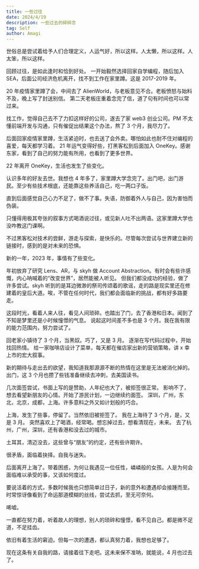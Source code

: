 ```yaml
---
title: 一些过往
date: 2024/4/19
description: 一些过去的碎碎念
tag: Self
author: Amagi
---
```


世俗总是尝试着给予人们合理定义，人运气好，所以这样。人太懒，所以这样。人太笨，所以这样。

回顾过往，是如此逢时和恰到好处。
一开始毅然选择回家自学编程，随后加入 SEA，后面公司经济危机离开，找不到工作在家里蹲。这是 2017-2019 年。

20 年疫情家里蹲了会，中间去了 AlienWorld，与老板意见不合。老板愤怒与始料不及，晚上写了封送别信。
第二天老板庄重着念完了信，道了句有时间也可以常过来。

找工作，觉得自己去不了力扣这样好的公司，遂去了家 web3 创业公司。PM 不太懂前端开发与沟通，只有催促出结果这个办法，熬了 3 个月，我尽力了。

后面回家疫情家里蹲，生活紧迫时，也去送了会外卖。哪怕如此也耐不住对编程的喜爱，每天都学习着。
21 年运气变得好些，打黑客松到后面加入 OneKey。感谢东家，看到了自己的努力能有所用，也看到了更多世界。

22 年离开 OneKey，生活也发生了些变化。

认识多年的好友去世。我想也 4 年多了，家里蹲大学念完了。出门吧，出门游民。至少有些技术根底，还能靠这些养活自己，吃一两口子饭。

直到后面感觉自己心力不足了，做不了事。失语，防御着外人与自己，因为害怕而伪装。

只懂得用极其夸张的叙事方式喝酒说过往，或见新人吐不出两语。这家里蹲大学也没咋教这门课啊。

不过黑客松对技术的尝鲜，游走与探索，是快乐的。尽管每次尝试与世界建立新的链接时，感到的是对未来的恐惧。

新的一年，2023 年，事情有了些变化。

年初放弃了研究 Lens、AR，与 skyh 做 Account Abstraction。有时会有些许感慨，内心呐喊着的“改变世界”，居然能被人听见。
但我们都没成功的经验，做了许多尝试。skyh 听到的是耳边微渺的祭司传颂着的歌谣，走的路是现实里还在修建着的皇后大道。唉，不管在任何时代，我们都会面临新的挑战，都有好多路要走。

这段时光，看着人来人往，看见人间琐碎。也踏出了门，去了香港和日本。闻到了不知是梦里还是小时候憧憬的气息。
说起这时间差不多也是 3 个月。我在我有限的能力范围内，努力尝试了。

回老家小镇待了 3 个月，当黑奴。巧了，又是 3 月。
逐渐在写代码过程中，开始找回热情。
给一家咖啡店设计了菜单，每天都在催店家出新的营销策略，讲 x 幸上市的宏大叙事。

新的期待与走出去的欲望，我知道我那源源不断的热情在这里是无法被消化掉的。
出门，这 3 个月也攒了些钱准备继续去冲刺，去美国读书。

几次面签尝试，书面上写的是赞助，人年纪也大了，被拒签很正常。
影响不了，想去看望新朋友的心情。开始了游民计划，一边继续约面签。
深圳，广州，东北，北京，成都，上海。许多意料之外又如计划般的巧合。

上海，发生了些事，停留了。当然依旧被拒签了。
我在上海待了 3 个月，是，又是 3 月。
突然喜欢上了喝酒，经常喝。想忘掉过去，想看清现在，未来。
去了杭州，广州，深圳，还有香港和没去过的城市。

土耳其，清迈没去，这些曾与“朋友”的约定，还有些许期许。

很矛盾，面临着抉择。自我与迷失。

后面离开上海了。带着困惑，为何让我遇见一位任性，嶙嶙般的女孩。人是为何会面临难以承受的事，又该如何度过。

要说活着的方式，多数时候我也只想简单过日子，新的意外和遭遇却会接踵而至。时常惊讶像看到了命运那道模糊的丝线，尝试去抓，至无可奈何。

唏嘘。

一直都在努力着，听着故人的理想，别人的琐碎和憧憬，看不见自己。都是微不足道，不足挂齿。

依旧有着生活的窘迫。但每一次的遭遇，都认真努力着，我想也足够了。

现在这条有关自我的路，请接着往下走吧。这未来保不准呐，就能说，4 月也过去了。

